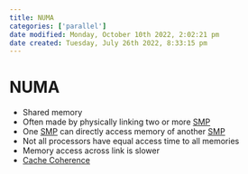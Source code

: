 ```yaml
---
title: NUMA
categories: ['parallel']
date modified: Monday, October 10th 2022, 2:02:21 pm
date created: Tuesday, July 26th 2022, 8:33:15 pm
---
```


# NUMA
- Shared memory
- Often made by physically linking two or more [SMP](SMP.qmd)
- One [SMP](SMP.qmd) can directly access memory of another [SMP](SMP.qmd)
- Not all processors have equal access time to all memories
- Memory access across link is slower
- [Cache Coherence](Cache%20Coherence.qmd)



